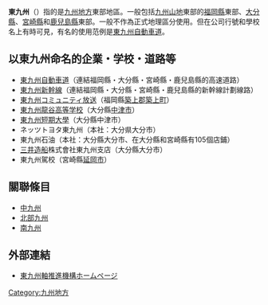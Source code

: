 '''東九州'''（{{lang|ja|ひがしきゅうしゅう}}）指的是[[九州地方|九州地方]]東部地區。一般包括[[九州山地|九州山地]]東部的[[福岡縣|福岡縣]]東部、[[大分縣|大分縣]]、[[宮崎縣|宮崎縣]]和[[鹿兒島縣|鹿兒島縣]]東部。一般不作為正式地理區分使用。但在公司行號和學校名上有時可見，有名的使用范例是[[東九州自動車道|東九州自動車道]]。

== 以東九州命名的企業・学校・道路等 ==
* [[東九州自動車道|東九州自動車道]]（連結福岡縣・大分縣・宮崎縣・鹿兒島縣的高速道路）
* [[東九州新幹線|東九州新幹線]]（連結福岡縣・大分縣・宮崎縣・鹿兒島縣的新幹線計劃線路）
* [[東九州コミュニティ放送|東九州コミュニティ放送]]（福岡縣[[築上郡|築上郡]][[築上町|築上町]]）
* [[東九州龍谷高等学校|東九州龍谷高等学校]]（大分縣[[中津市|中津市]]）
* [[東九州短期大學|東九州短期大學]]（大分縣中津市）
* ネッツトヨタ東九州（本社：大分県大分市）
* 東九州石油（本社：大分縣大分市、在大分縣和宮崎縣有105個店鋪）
* [[三井造船|三井造船]]株式會社東九州支店（大分縣大分市）
* 東九州駕校（宮崎縣[[延岡市|延岡市]]）

== 關聯條目 ==
* [[中九州|中九州]]
* [[北部九州|北部九州]]
* [[南九州|南九州]]

== 外部連結 ==
* [http://www.higashikyushu.jp/ 東九州軸推進機構ホームページ] {{Wayback|url=http://www.higashikyushu.jp/ |date=20070808025608 }}

{{日本地理區劃}}
{{日本地理小作品}}
[[Category:九州地方|Category:九州地方]]